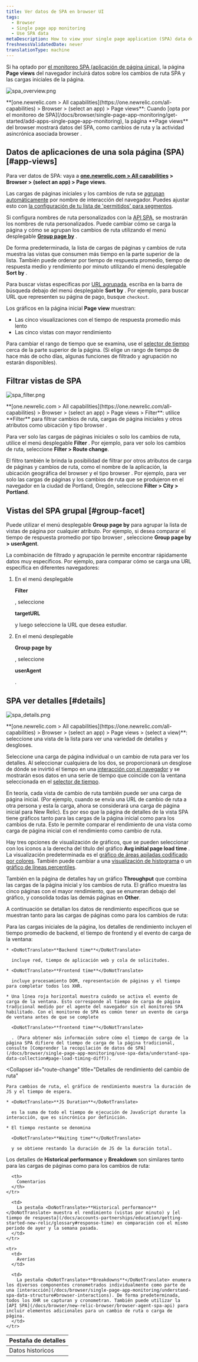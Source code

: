 ```yaml
---
title: Ver datos de SPA en browser UI
tags:
  - Browser
  - Single page app monitoring
  - Use SPA data
metaDescription: How to view your single page application (SPA) data details in browser.
freshnessValidatedDate: never
translationType: machine
---
```





Si ha optado por [el monitoreo SPA (aplicación de página única)](/docs/browser/single-page-app-monitoring/get-started/welcome-single-page-app-monitoring), la página <DoNotTranslate>**Page views**</DoNotTranslate> del navegador incluirá datos sobre los cambios de ruta SPA y las cargas iniciales de la página.

<img
  title="spa_overview.png"
  alt="spa_overview.png"
  src={browserSpaPageviews}
/>

<figcaption>
  <DoNotTranslate>**[one.newrelic.com > All capabilities](https://one.newrelic.com/all-capabilities) > Browser > (select an app) > Page views**</DoNotTranslate>: Cuando [opta por el monitoreo de SPA](/docs/browser/single-page-app-monitoring/get-started/add-apps-single-page-app-monitoring), la página <DoNotTranslate>**Page views**</DoNotTranslate> del browser mostrará datos del SPA, como cambios de ruta y la actividad asincrónica asociada browser .
</figcaption>

## Datos de aplicaciones de una sola página (SPA) [#app-views]

Para ver datos de SPA: vaya a <DoNotTranslate>**[one.newrelic.com > All capabilities](https://one.newrelic.com/all-capabilities) > Browser > (select an app) > Page views**</DoNotTranslate>.

Las cargas de páginas iniciales y los cambios de ruta se [agrupan automáticamente](/docs/browser/new-relic-browser/configuration/group-browser-metrics-urls#hierarchy) por nombre de interacción del navegador. Puedes ajustar esto con [la configuración de tu lista de 'permitidos' para segmentos](/docs/browser/new-relic-browser/installation-configuration/url-whitelists-grouping-browser-metrics).

Si configura nombres de ruta personalizados con la [API SPA](/docs/browser/new-relic-browser/browser-agent-spa-api), se mostrarán los nombres de ruta personalizados. Puede cambiar cómo se carga la página y cómo se agrupan los cambios de ruta utilizando el menú desplegable [<DoNotTranslate>**Group page by**</DoNotTranslate>](/docs/browser/single-page-app-monitoring/use-spa-data/view-spa-data-new-relic-browser#group-facet) .

De forma predeterminada, la lista de cargas de páginas y cambios de ruta muestra las vistas que consumen más tiempo en la parte superior de la lista. También puede ordenar por tiempo de respuesta promedio, tiempo de respuesta medio y rendimiento por minuto utilizando el menú desplegable <DoNotTranslate>**Sort by**</DoNotTranslate> .

Para buscar vistas específicas por [URL agrupada](/docs/browser/new-relic-browser/configuration/group-browser-metrics-urls#hierarchy), escriba en la barra de búsqueda debajo del menú desplegable <DoNotTranslate>**Sort by**</DoNotTranslate> . Por ejemplo, para buscar URL que representen su página de pago, busque `checkout`.

Los gráficos en la página inicial <DoNotTranslate>**Page view**</DoNotTranslate> muestran:

* Las cinco visualizaciones con el tiempo de respuesta promedio más lento
* Las cinco vistas con mayor rendimiento

Para cambiar el rango de tiempo que se examina, use el [selector de tiempo](/docs/query-your-data/explore-query-data/dashboards/manage-your-dashboard/#dash-time-picker) cerca de la parte superior de la página. (Si elige un rango de tiempo de hace más de ocho días, algunas funciones de filtrado y agrupación no estarán disponibles).

## Filtrar vistas de SPA

<img
  title="spa_filter.png"
  alt="spa_filter.png"
  src={browserSpaFilters}
/>

<figcaption>
  <DoNotTranslate>**[one.newrelic.com > All capabilities](https://one.newrelic.com/all-capabilities) > Browser > (select an app) > Page views > Filter**</DoNotTranslate>: utilice <DoNotTranslate>**Filter**</DoNotTranslate> para filtrar cambios de ruta, cargas de página iniciales y otros atributos como ubicación y tipo browser .
</figcaption>

Para ver solo las cargas de páginas iniciales o solo los cambios de ruta, utilice el menú desplegable <DoNotTranslate>**Filter**</DoNotTranslate> . Por ejemplo, para ver solo los cambios de ruta, seleccione <DoNotTranslate>**Filter > Route change**</DoNotTranslate>.

El filtro también le brinda la posibilidad de filtrar por otros atributos de carga de páginas y cambios de ruta, como el nombre de la aplicación, la ubicación geográfica del browser y el tipo browser . Por ejemplo, para ver solo las cargas de páginas y los cambios de ruta que se produjeron en el navegador en la ciudad de Portland, Oregón, seleccione <DoNotTranslate>**Filter > City > Portland**</DoNotTranslate>.

## Vistas del SPA grupal [#group-facet]

Puede utilizar el menú desplegable <DoNotTranslate>**Group page by**</DoNotTranslate> para agrupar la lista de vistas de página por cualquier atributo. Por ejemplo, si desea comparar el tiempo de respuesta promedio por tipo browser , seleccione <DoNotTranslate>**Group page by > userAgent**</DoNotTranslate>.

La combinación de filtrado y agrupación le permite encontrar rápidamente datos muy específicos. Por ejemplo, para comparar cómo se carga una URL específica en diferentes navegadores:

1. En el menú desplegable

   <DoNotTranslate>**Filter**</DoNotTranslate>

   , seleccione

   <DoNotTranslate>**targetURL**</DoNotTranslate>

   y luego seleccione la URL que desea estudiar.

2. En el menú desplegable

   <DoNotTranslate>**Group page by**</DoNotTranslate>

   , seleccione

   <DoNotTranslate>**userAgent**</DoNotTranslate>

   .

## SPA ver detalles [#details]

<img
  title="spa_details.png"
  alt="spa_details.png"
  src={browserPageviewDetails}
/>

<figcaption>
  <DoNotTranslate>**[one.newrelic.com > All capabilities](https://one.newrelic.com/all-capabilities) > Browser > (select an app) > Page views > (select a view)**</DoNotTranslate>: seleccione una vista de la lista para ver una variedad de detalles y desgloses.
</figcaption>

Seleccione una carga de página individual o un cambio de ruta para ver los detalles. Al seleccionar cualquiera de los dos, se proporcionará un desglose de dónde se invirtió el tiempo en una [interacción con el navegador](/docs/browser/single-page-app-monitoring/understand-spa-data-structure#browser-interactions) y se mostrarán esos datos en una serie de tiempo que coincide con la ventana seleccionada en el [selector de tiempo](/docs/query-your-data/explore-query-data/dashboards/manage-your-dashboard/#dash-time-picker).

En teoría, cada vista de cambio de ruta también puede ser una carga de página inicial. (Por ejemplo, cuando se envía una URL de cambio de ruta a otra persona y esta la carga, ahora se considerará una carga de página inicial para New Relic). Es por eso que la página de detalles de la vista SPA tiene gráficos tanto para las cargas de la página inicial como para los cambios de ruta. Esto le permite comparar el rendimiento de una vista como carga de página inicial con el rendimiento como cambio de ruta.

Hay tres opciones de visualización de gráficos, que se pueden seleccionar con los iconos a la derecha del título del gráfico <DoNotTranslate>**Avg initial page load time**</DoNotTranslate> . La visualización predeterminada es el [gráfico de áreas apiladas codificado por colores](/docs/apm/new-relic-apm/ui-functions/standard-dashboard-features). También puede cambiar a una [visualización de histograma](/docs/apm/applications-menu/features/histograms-viewing-data-distribution) o un [gráfico de líneas percentiles](/docs/apm/applications-menu/features/percentiles-comparing-ranked-data).

También en la página de detalles hay un gráfico <DoNotTranslate>**Throughput**</DoNotTranslate> que combina las cargas de la página inicial y los cambios de ruta. El gráfico muestra las cinco páginas con el mayor rendimiento, que se enumeran debajo del gráfico, y consolida todas las demás páginas en <DoNotTranslate>**Other**</DoNotTranslate>.

A continuación se detallan los datos de rendimiento específicos que se muestran tanto para las cargas de páginas como para los cambios de ruta:

<CollapserGroup>
  <Collapser
    id="page-load"
    title="Detalles de rendimiento de carga de la página inicial"
  >
    Para las cargas iniciales de la página, los detalles de rendimiento incluyen el tiempo promedio de backend, el tiempo de frontend y el evento de carga de la ventana:

    * <DoNotTranslate>**Backend time**</DoNotTranslate>

      incluye red, tiempo de aplicación web y cola de solicitudes.

    * <DoNotTranslate>**Frontend time**</DoNotTranslate>

      incluye procesamiento DOM, representación de páginas y el tiempo para completar todos los XHR.

    * Una línea roja horizontal muestra cuándo se activa el evento de carga de la ventana. Esto corresponde al tiempo de carga de página tradicional medido por el agente del navegador sin el monitoreo SPA habilitado. Con el monitoreo de SPA es común tener un evento de carga de ventana antes de que se complete

      <DoNotTranslate>**frontend time**</DoNotTranslate>

      . (Para obtener más información sobre cómo el tiempo de carga de la página SPA difiere del tiempo de carga de la página tradicional, consulte [Comprender la recopilación de datos de SPA](/docs/browser/single-page-app-monitoring/use-spa-data/understand-spa-data-collection#page-load-timing-diff)).
  </Collapser>

  <Collapser
    id="route-change"
    title="Detalles de rendimiento del cambio de ruta"
  >
    Para cambios de ruta, el gráfico de rendimiento muestra la duración de JS y el tiempo de espera.

    * <DoNotTranslate>**JS Duration**</DoNotTranslate>

      es la suma de todo el tiempo de ejecución de JavaScript durante la interacción, que es sincrónica por definición.

    * El tiempo restante se denomina

      <DoNotTranslate>**Waiting time**</DoNotTranslate>

      y se obtiene restando la duración de JS de la duración total.
  </Collapser>
</CollapserGroup>

Los detalles de <DoNotTranslate>**Historical performance**</DoNotTranslate> y <DoNotTranslate>**Breakdown**</DoNotTranslate> son similares tanto para las cargas de páginas como para los cambios de ruta:

<table>
  <thead>
    <tr>
      <th style={{ width: "150px" }}>
        Pestaña de detalles
      </th>

      <th>
        Comentarios
      </th>
    </tr>
  </thead>

  <tbody>
    <tr>
      <td>
        Datos historicos
      </td>

      <td>
        La pestaña <DoNotTranslate>**Historical performance**</DoNotTranslate> muestra el rendimiento (vistas por minuto) y [el tiempo de respuesta](/docs/accounts-partnerships/education/getting-started-new-relic/glossary#response-time) en comparación con el mismo período de ayer y la semana pasada.
      </td>
    </tr>

    <tr>
      <td>
        Averías
      </td>

      <td>
        La pestaña <DoNotTranslate>**Breakdowns**</DoNotTranslate> enumera los diversos componentes cronometrados individualmente como parte de una [interacción](/docs/browser/single-page-app-monitoring/understand-spa-data-structure#browser-interactions). De forma predeterminada, todos los XHR se capturan y cronometran. También puede utilizar la [API SPA](/docs/browser/new-relic-browser/browser-agent-spa-api) para incluir elementos adicionales para un cambio de ruta o carga de página.
      </td>
    </tr>
  </tbody>
</table>